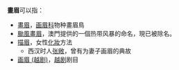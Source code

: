'''畫眉'''可以指：
*[[畫眉|畫眉]]，[[画眉科|画眉科]]物种畫眉鳥
*[[颱風畫眉|颱風畫眉]]，澳門提供的一個热带风暴的命名，現已被除名。
*[[描眉|描眉]]，女性[[化妝|化妝]]方法
**西汉时人[[张敞|张敞]]，曾有为妻子画眉的典故
*[[画眉_(越剧)|画眉 (越剧)]]，[[越剧|越剧]]剧目

{{消歧義}}